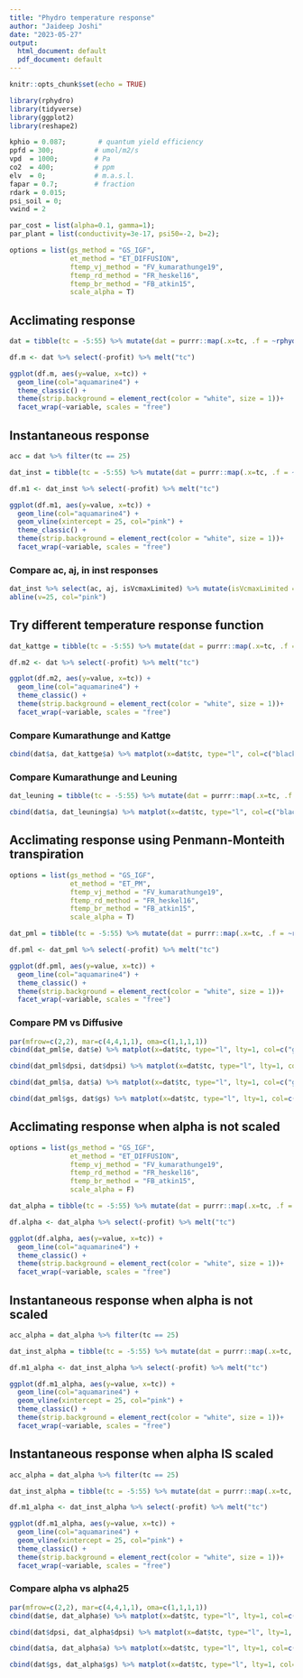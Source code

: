 ```yaml
---
title: "Phydro temperature response"
author: "Jaideep Joshi"
date: "2023-05-27"
output:
  html_document: default
  pdf_document: default
---
```


```r
knitr::opts_chunk$set(echo = TRUE)
```


```r
library(rphydro)
library(tidyverse)
library(ggplot2)
library(reshape2)
```

```r
kphio = 0.087;        # quantum yield efficiency
ppfd = 300;          # umol/m2/s
vpd  = 1000;         # Pa
co2  = 400;          # ppm
elv  = 0;            # m.a.s.l.
fapar = 0.7;         # fraction
rdark = 0.015;
psi_soil = 0;
vwind = 2

par_cost = list(alpha=0.1, gamma=1);
par_plant = list(conductivity=3e-17, psi50=-2, b=2);

options = list(gs_method = "GS_IGF", 
               et_method = "ET_DIFFUSION",
               ftemp_vj_method = "FV_kumarathunge19",
               ftemp_rd_method = "FR_heskel16",
               ftemp_br_method = "FB_atkin15",
               scale_alpha = T)

```

## Acclimating response

```r
dat = tibble(tc = -5:55) %>% mutate(dat = purrr::map(.x=tc, .f = ~rphydro_analytical(.x, ppfd, vpd, co2, elv, fapar, kphio, psi_soil, rdark, vwind, par_plant, par_cost, options))) %>% unnest_wider(dat)
```

```r
df.m <- dat %>% select(-profit) %>% melt("tc")

ggplot(df.m, aes(y=value, x=tc)) + 
  geom_line(col="aquamarine4") + 
  theme_classic() +
  theme(strip.background = element_rect(color = "white", size = 1))+
  facet_wrap(~variable, scales = "free")

```

## Instantaneous response

```r
acc = dat %>% filter(tc == 25)

dat_inst = tibble(tc = -5:55) %>% mutate(dat = purrr::map(.x=tc, .f = ~rphydro_instantaneous_analytical(acc$vcmax25, acc$jmax25, .x, ppfd, vpd, co2, elv, fapar, kphio, psi_soil, rdark, vwind, par_plant, par_cost, options))) %>% unnest_wider(dat)

df.m1 <- dat_inst %>% select(-profit) %>% melt("tc")

ggplot(df.m1, aes(y=value, x=tc)) + 
  geom_line(col="aquamarine4") + 
  geom_vline(xintercept = 25, col="pink") + 
  theme_classic() +
  theme(strip.background = element_rect(color = "white", size = 1))+
  facet_wrap(~variable, scales = "free")

```


### Compare ac, aj, in inst responses

```r
dat_inst %>% select(ac, aj, isVcmaxLimited) %>% mutate(isVcmaxLimited = isVcmaxLimited*5) %>%  matplot(x=dat_inst$tc, type="l", lty=1, col=c("green4", "yellow3", "black"))
abline(v=25, col="pink")
```

## Try different temperature response function


```r
dat_kattge = tibble(tc = -5:55) %>% mutate(dat = purrr::map(.x=tc, .f = ~rphydro_analytical(.x, ppfd, vpd, co2, elv, fapar, kphio, psi_soil, rdark, vwind, par_plant, par_cost, list_modify(options, ftemp_vj_method = "FV_kattge07") ))) %>% unnest_wider(dat)
```

```r
df.m2 <- dat %>% select(-profit) %>% melt("tc")

ggplot(df.m2, aes(y=value, x=tc)) + 
  geom_line(col="aquamarine4") + 
  theme_classic() +
  theme(strip.background = element_rect(color = "white", size = 1))+
  facet_wrap(~variable, scales = "free")

```

### Compare Kumarathunge and Kattge


```r
cbind(dat$a, dat_kattge$a) %>% matplot(x=dat$tc, type="l", col=c("black", "cyan3"), lty=1, lwd=c(2,1))
```




### Compare Kumarathunge and Leuning


```r
dat_leuning = tibble(tc = -5:55) %>% mutate(dat = purrr::map(.x=tc, .f = ~rphydro_analytical(.x, ppfd, vpd, co2, elv, fapar, kphio, psi_soil, rdark, vwind, par_plant, par_cost, list_modify(options, ftemp_vj_method = "FV_leuning02") ))) %>% unnest_wider(dat)
```


```r
cbind(dat$a, dat_leuning$a) %>% matplot(x=dat$tc, type="l", col=c("black", "cyan3"), lty=1, lwd=c(2,1))
```


## Acclimating response using Penmann-Monteith transpiration


```r
options = list(gs_method = "GS_IGF", 
               et_method = "ET_PM",
               ftemp_vj_method = "FV_kumarathunge19",
               ftemp_rd_method = "FR_heskel16",
               ftemp_br_method = "FB_atkin15",
               scale_alpha = T)

dat_pml = tibble(tc = -5:55) %>% mutate(dat = purrr::map(.x=tc, .f = ~rphydro_analytical(.x, ppfd, vpd, co2, elv, fapar, kphio, psi_soil, rdark, vwind, par_plant, par_cost, list_modify(options, ftemp_vj_method = "FV_kattge07") ))) %>% unnest_wider(dat)
```

```r
df.pml <- dat_pml %>% select(-profit) %>% melt("tc")

ggplot(df.pml, aes(y=value, x=tc)) + 
  geom_line(col="aquamarine4") + 
  theme_classic() +
  theme(strip.background = element_rect(color = "white", size = 1))+
  facet_wrap(~variable, scales = "free")

```

### Compare PM vs Diffusive 

```r
par(mfrow=c(2,2), mar=c(4,4,1,1), oma=c(1,1,1,1))
cbind(dat_pml$e, dat$e) %>% matplot(x=dat$tc, type="l", lty=1, col=c("green4", "cyan3"), ylab="e", xlab="T")

cbind(dat_pml$dpsi, dat$dpsi) %>% matplot(x=dat$tc, type="l", lty=1, col=c("green4", "cyan3"), ylab="dpsi", xlab="T")

cbind(dat_pml$a, dat$a) %>% matplot(x=dat$tc, type="l", lty=1, col=c("green4", "cyan3"), ylab="a", xlab="T")

cbind(dat_pml$gs, dat$gs) %>% matplot(x=dat$tc, type="l", lty=1, col=c("green4", "cyan3"), ylab="gs", xlab="T")

```



## Acclimating response when alpha is not scaled


```r
options = list(gs_method = "GS_IGF", 
               et_method = "ET_DIFFUSION",
               ftemp_vj_method = "FV_kumarathunge19",
               ftemp_rd_method = "FR_heskel16",
               ftemp_br_method = "FB_atkin15",
               scale_alpha = F)

dat_alpha = tibble(tc = -5:55) %>% mutate(dat = purrr::map(.x=tc, .f = ~rphydro_analytical(.x, ppfd, vpd, co2, elv, fapar, kphio, psi_soil, rdark, vwind, par_plant, par_cost, options ))) %>% unnest_wider(dat)

df.alpha <- dat_alpha %>% select(-profit) %>% melt("tc")

ggplot(df.alpha, aes(y=value, x=tc)) + 
  geom_line(col="aquamarine4") + 
  theme_classic() +
  theme(strip.background = element_rect(color = "white", size = 1))+
  facet_wrap(~variable, scales = "free")
```

## Instantaneous response when alpha is not scaled

```r
acc_alpha = dat_alpha %>% filter(tc == 25)

dat_inst_alpha = tibble(tc = -5:55) %>% mutate(dat = purrr::map(.x=tc, .f = ~rphydro_instantaneous_analytical(acc_alpha$vcmax25, acc_alpha$jmax25, .x, ppfd, vpd, co2, elv, fapar, kphio, psi_soil, rdark, vwind, par_plant, par_cost, options))) %>% unnest_wider(dat)

df.m1_alpha <- dat_inst_alpha %>% select(-profit) %>% melt("tc")

ggplot(df.m1_alpha, aes(y=value, x=tc)) + 
  geom_line(col="aquamarine4") + 
  geom_vline(xintercept = 25, col="pink") + 
  theme_classic() +
  theme(strip.background = element_rect(color = "white", size = 1))+
  facet_wrap(~variable, scales = "free")

```

## Instantaneous response when alpha IS scaled

```r
acc_alpha = dat_alpha %>% filter(tc == 25)

dat_inst_alpha = tibble(tc = -5:55) %>% mutate(dat = purrr::map(.x=tc, .f = ~rphydro_instantaneous_analytical(acc_alpha$vcmax25, acc_alpha$jmax25, .x, ppfd, vpd, co2, elv, fapar, kphio, psi_soil, rdark, vwind, par_plant, par_cost, options %>% list_modify(scale_alpha=T)))) %>% unnest_wider(dat)

df.m1_alpha <- dat_inst_alpha %>% select(-profit) %>% melt("tc")

ggplot(df.m1_alpha, aes(y=value, x=tc)) + 
  geom_line(col="aquamarine4") + 
  geom_vline(xintercept = 25, col="pink") + 
  theme_classic() +
  theme(strip.background = element_rect(color = "white", size = 1))+
  facet_wrap(~variable, scales = "free")

```

### Compare alpha vs alpha25 

```r
par(mfrow=c(2,2), mar=c(4,4,1,1), oma=c(1,1,1,1))
cbind(dat$e, dat_alpha$e) %>% matplot(x=dat$tc, type="l", lty=1, col=c("green4", "cyan3"), ylab="e", xlab="T")

cbind(dat$dpsi, dat_alpha$dpsi) %>% matplot(x=dat$tc, type="l", lty=1, col=c("green4", "cyan3"), ylab="dpsi", xlab="T")

cbind(dat$a, dat_alpha$a) %>% matplot(x=dat$tc, type="l", lty=1, col=c("green4", "cyan3"), ylab="a", xlab="T")

cbind(dat$gs, dat_alpha$gs) %>% matplot(x=dat$tc, type="l", lty=1, col=c("green4", "cyan3"), ylab="gs", xlab="T")

```